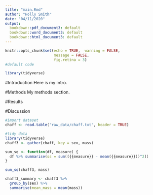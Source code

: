 ```yaml
---
title: "main.Rmd"
author: "Holly Smith"
date: "04/11/2020"
output:
  bookdown::pdf_document3: default
  bookdown::word_document3: default
  bookdown::html_document3: default
---
```


```r
knitr::opts_chunk$set(echo = TRUE,  warning = FALSE,
                      message = FALSE,
                      fig.retina = 3)
#default code
```

```r
library(tidyverse)

```
#Introduction
Here is my intro.

#Methods
My methods section.

#Results

#Discussion

```r
#import dataset
chaff <- read.table("raw_data/chaff.txt", header = TRUE)

```

```r
#tidy data
library(tidyverse)
chaff3 <- gather(chaff, key = sex, mass)
```

```r
sum_sq <- function(df, measure) {
  df %>% summarise(ss = sum(({{measure}} - mean({{measure}}))^2))
}

sum_sq(chaff3, mass)
```
``` r
chaff3_summary <- chaff3 %>% 
  group_by(sex) %>% 
  summarise(mean_mass = mean(mass))
```
